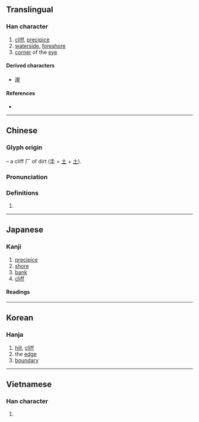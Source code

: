 {{character info/new}}
==Translingual==

===Han character===
{{Han char|rn=27|rad=厂|as=06|sn=8|four=|canj=MGG|ids=⿸厂圭}}

# [[cliff]], [[precipice]]
# [[waterside]], [[foreshore]]
# [[corner]] of the [[eye]]

====Derived characters====
* [[崖]]

====References====
* {{Han ref|kx=0161.080|dkj=02930|dj=0367.310|hdz=10070.120|uh=5393|ud=21395}}

----

==Chinese==
{{zh-forms}}

===Glyph origin===
{{Han etym}}
{{Han compound|厂|t1=cliff|圭|ls=psc|c1=s|c2=p}} – a cliff 厂 of dirt (圭 = [[土]] + [[土]]).

===Pronunciation===
{{zh-pron
|m=yá
|c=ngaai4
|mc=y
|oc=y
|ma=
|cat=n
}}

===Definitions===
{{zh-hanzi}}

# {{rfdef|lang=zh}}

----

==Japanese==

===Kanji===
{{ja-kanji|grade=|rs=厂06}}

# [[precipice]]
# [[shore]]
# [[bank]]
# [[cliff]]

====Readings====
{{ja-readings|goon=[[げ]] (ge)|kanon=[[がい]] (gai)|kun=[[がけ]] (gake), [[きし]] (kishi), [[かたへ]] (katahe), [[はて]] (hate)}}

----

==Korean==

===Hanja===
{{ko-hanja|hangeul=애|rv=ae|mr=ae}}

# [[hill]], [[cliff]]
# the [[edge]]
# [[boundary]]

----

==Vietnamese==

===Han character===
{{vi-readings|rs=厂06| hanviet = day}}

# {{defn|lang=vi|sort=厂06}}